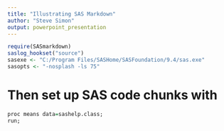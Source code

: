 ```yaml
---
title: "Illustrating SAS Markdown"
author: "Steve Simon"
output: powerpoint_presentation
---
```


```r
require(SASmarkdown)
saslog_hookset("source")
sasexe <- "C:/Program Files/SASHome/SASFoundation/9.4/sas.exe"
sasopts <- "-nosplash -ls 75"
```

# Then set up SAS code chunks with
```r
proc means data=sashelp.class;
run;
```
